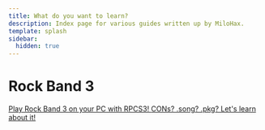```yaml
---
title: What do you want to learn?
description: Index page for various guides written up by MiloHax.
template: splash
sidebar:
  hidden: true
---
```


# Rock Band 3
<CardGrid stagger>
	<a href="en/rb3/intro/disclaimers/" class="no-underline">
  <Card title="Rock Band 3 on PC" icon="document">
    Play Rock Band 3 on your PC with RPCS3!
  </Card>
</a>
	<a href="en/rb3/ps3customs/intro/" class="no-underline">
  <Card title="Installing customs on PS3/RPCS3" icon="download">
    CONs? .song? .pkg? Let's learn about it!
  </Card>
</a>
</CardGrid>
